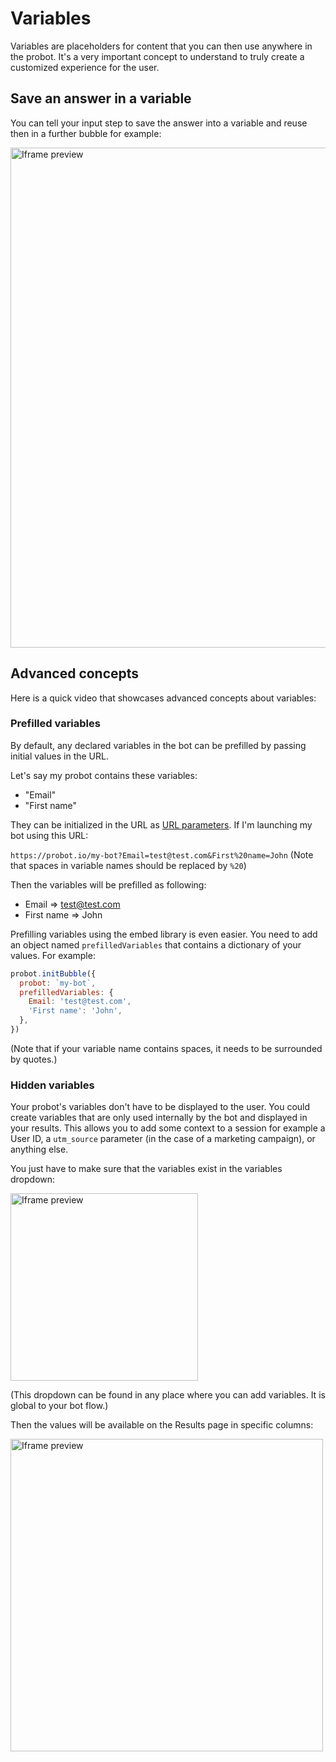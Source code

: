 
# Variables

Variables are placeholders for content that you can then use anywhere in the probot. It's a very important concept to understand to truly create a customized experience for the user.

## Save an answer in a variable

You can tell your input step to save the answer into a variable and reuse then in a further bubble for example:

<img src="/img/variables/question.png" width="800" alt="Iframe preview" />

## Advanced concepts

Here is a quick video that showcases advanced concepts about variables:

<YoutubeEmbed videoId="o715Tjv1ijI" />

### Prefilled variables

By default, any declared variables in the bot can be prefilled by passing initial values in the URL.

Let's say my probot contains these variables:

- "Email"
- "First name"

They can be initialized in the URL as [URL parameters](https://www.semrush.com/blog/url-parameters/). If I'm launching my bot using this URL:

`https://probot.io/my-bot?Email=test@test.com&First%20name=John` (Note that spaces in variable names should be replaced by `%20`)

Then the variables will be prefilled as following:

- Email => test@test.com
- First name => John

Prefilling variables using the embed library is even easier. You need to add an object named `prefilledVariables` that contains a dictionary of your values. For example:

```js
probot.initBubble({
  probot: `my-bot`,
  prefilledVariables: {
    Email: 'test@test.com',
    'First name': 'John',
  },
})
```

(Note that if your variable name contains spaces, it needs to be surrounded by quotes.)

### Hidden variables

Your probot's variables don't have to be displayed to the user. You could create variables that are only used internally by the bot and displayed in your results. This allows you to add some context to a session for example a User ID, a `utm_source` parameter (in the case of a marketing campaign), or anything else.

You just have to make sure that the variables exist in the variables dropdown:

<img src="/img/variables/declaring.png" width="300" alt="Iframe preview" />

(This dropdown can be found in any place where you can add variables. It is global to your bot flow.)

Then the values will be available on the Results page in specific columns:

<img
  src="/img/variables/hiddenVariablesResults.png"
  width="500"
  alt="Iframe preview"
/>
